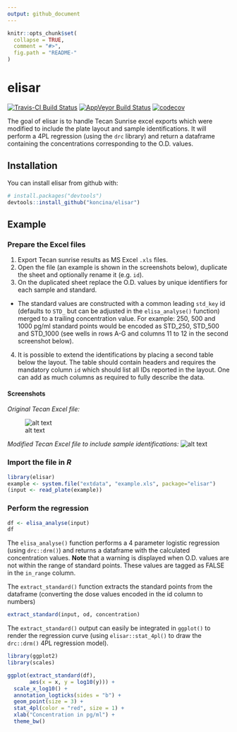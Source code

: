 ```yaml
---
output: github_document
---
```


<!-- README.md is generated from README.Rmd. Please edit that file -->

```r
knitr::opts_chunk$set(
  collapse = TRUE,
  comment = "#>",
  fig.path = "README-"
)
```

# elisar

[![Travis-CI Build Status](https://travis-ci.org/koncina/elisar.svg?branch=master)](https://travis-ci.org/koncina/elisar)
[![AppVeyor Build Status](https://ci.appveyor.com/api/projects/status/github/koncina/elisar?branch=master&svg=true)](https://ci.appveyor.com/project/koncina/elisar)
[![codecov](https://codecov.io/gh/koncina/elisar/branch/master/graph/badge.svg)](https://codecov.io/gh/koncina/elisar)


The goal of elisar is to handle Tecan Sunrise excel exports which were modified to include the plate layout and sample identifications. It will perform a 4PL regression (using the `drc` library) and return a dataframe containing the concentrations corresponding to the O.D. values.

## Installation

You can install elisar from github with:

```r
# install.packages("devtools")
devtools::install_github("koncina/elisar")
```

## Example

### Prepare the Excel files

1. Export Tecan sunrise results as MS Excel `.xls` files.
2. Open the file (an example is shown in the screenshots below), duplicate the sheet and optionally rename it (e.g. `id`).
3. On the duplicated sheet replace the O.D. values by unique identifiers for each sample and standard.
  - The standard values are constructed with a common leading `std_key` id (defaults to `STD_` but can be adjusted in the `elisa_analyse()` function) merged to a trailing concentration value. For example: 250, 500 and 1000 pg/ml standard points would be encoded as STD_250, STD_500 and STD_1000 (see wells in rows A-G and columns 11 to 12 in the second screenshot below).
4. It is possible to extend the identifications by placing a second table below the layout. The table should contain headers and requires the mandatory column `id` which should list all IDs reported in the layout. One can add as much columns as required to fully describe the data.

#### Screenshots

_Original Tecan Excel file: _

![alt text](README-01.png)

_Modified Tecan Excel file to include sample identifications:_
![alt text](README-02.png)

### Import the file in _R_

```r
library(elisar)
example <- system.file("extdata", "example.xls", package="elisar")
(input <- read_plate(example))
```

### Perform the regression

```r
df <- elisa_analyse(input)
df
```

The `elisa_analyse()` function performs a 4 parameter logistic regression (using `drc::drm()`) and returns a dataframe with the calculated concentration values.
**Note** that a warning is displayed when O.D. values are not within the range of standard points. These values are tagged as FALSE in the `in_range` column.

The `extract_standard()` function extracts the standard points from the dataframe (converting the dose values encoded in the id column to numbers)

```r
extract_standard(input, od, concentration)
```

The `extract_standard()` output can easily be integrated in `ggplot()` to render the regression curve (using `elisar::stat_4pl()` to draw the `drc::drm()` 4PL regression model).

```r
library(ggplot2)
library(scales)

ggplot(extract_standard(df),
       aes(x = x, y = log10(y))) +
  scale_x_log10() +
  annotation_logticks(sides = "b") +
  geom_point(size = 3) +
  stat_4pl(color = "red", size = 1) +
  xlab("Concentration in pg/ml") +
  theme_bw()
```
